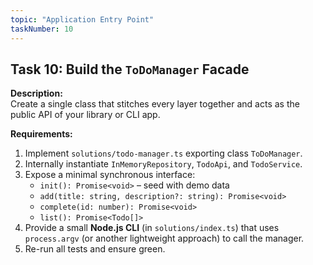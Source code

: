 ```yaml
---
topic: "Application Entry Point"
taskNumber: 10
---
```


## Task 10: Build the `ToDoManager` Facade

**Description:**  
Create a single class that stitches every layer together and acts as the public API of your library or CLI app.

**Requirements:**
1. Implement `solutions/todo-manager.ts` exporting class `ToDoManager`.
2. Internally instantiate `InMemoryRepository`, `TodoApi`, and `TodoService`.
3. Expose a minimal synchronous interface:  
   - `init(): Promise<void>` – seed with demo data  
   - `add(title: string, description?: string): Promise<void>`  
   - `complete(id: number): Promise<void>`  
   - `list(): Promise<Todo[]>`
4. Provide a small **Node.js CLI** (in `solutions/index.ts`) that uses `process.argv` (or another lightweight approach) to call the manager.
5. Re-run all tests and ensure green.
